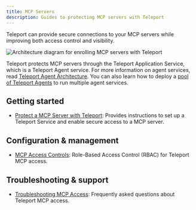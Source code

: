 ```yaml
---
title: MCP Servers
description: Guides to protecting MCP servers with Teleport
---
```


Teleport can provide secure connections to your MCP servers while improving both
access control and visibility.

![Architecture diagram for enrolling MCP servers with Teleport](../../../img/mcp-access/architecture.png)

Teleport protects MCP servers through the Teleport Application Service, which is
a Teleport Agent service. For more information on agent services, read [Teleport
Agent Architecture](../../reference/architecture/agents.mdx). You can also learn
how to deploy a [pool of Teleport Agents](../agents/agents.mdx) to run multiple
agent services.

## Getting started
- [Protect a MCP Server with Teleport](./getting-started.mdx): Provides instructions to set up a Teleport Service and enable secure access to a MCP server.

## Configuration & management
- [MCP Access Controls](./rbac.mdx): Role-Based Access Control (RBAC) for Teleport MCP access.

## Troubleshooting & support
- [Troubleshooting MCP Access](./troubleshooting.mdx): Frequently asked questions about Teleport MCP access.
